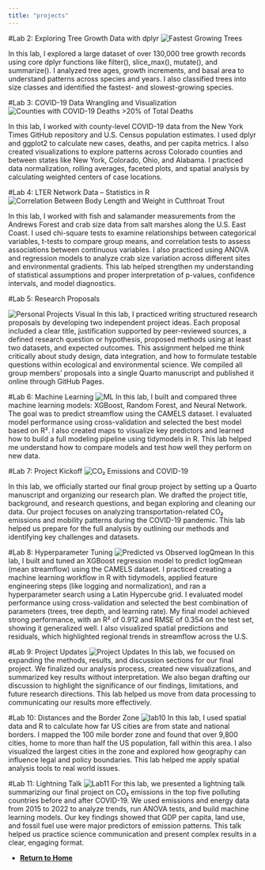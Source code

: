 ```yaml
---
title: "projects"
---
```





#Lab 2: Exploring Tree Growth Data with dplyr
![Fastest Growing Trees](media/Lab2_growth_plot.png)

In this lab, I explored a large dataset of over 130,000 tree growth records using core dplyr functions like filter(), slice_max(), mutate(), and summarize(). I analyzed tree ages, growth increments, and basal area to understand patterns across species and years. I also classified trees into size classes and identified the fastest- and slowest-growing species.

#Lab 3: COVID-19 Data Wrangling and Visualization
![Counties with COVID-19 Deaths >20% of Total Deaths](media/lab3_covid_death_percentage.png)

In this lab, I worked with county-level COVID-19 data from the New York Times GitHub repository and U.S. Census population estimates. I used dplyr and ggplot2 to calculate new cases, deaths, and per capita metrics. I also created visualizations to explore patterns across Colorado counties and between states like New York, Colorado, Ohio, and Alabama. I practiced data normalization, rolling averages, faceted plots, and spatial analysis by calculating weighted centers of case locations.


#Lab 4: LTER Network Data – Statistics in R
![Correlation Between Body Length and Weight in Cutthroat Trout](media/lab4_trout_correlation.png)

In this lab, I worked with fish and salamander measurements from the Andrews Forest and crab size data from salt marshes along the U.S. East Coast. I used chi-square tests to examine relationships between categorical variables, t-tests to compare group means, and correlation tests to assess associations between continuous variables. I also practiced using ANOVA and regression models to analyze crab size variation across different sites and environmental gradients. This lab helped strengthen my understanding of statistical assumptions and proper interpretation of p-values, confidence intervals, and model diagnostics.


#Lab 5: Research Proposals

![Personal Projects Visual](media/lab5_personal_projects.png)
In this lab, I practiced writing structured research proposals by developing two independent project ideas. Each proposal included a clear title, justification supported by peer-reviewed sources, a defined research question or hypothesis, proposed methods using at least two datasets, and expected outcomes. This assignment helped me think critically about study design, data integration, and how to formulate testable questions within ecological and environmental science. We compiled all group members’ proposals into a single Quarto manuscript and published it online through GitHub Pages.

#Lab 6: Machine Learning
![ML](media/lab6.png)
In this lab, I built and compared three machine learning models: XGBoost, Random Forest, and Neural Network. The goal was to predict streamflow using the CAMELS dataset. I evaluated model performance using cross-validation and selected the best model based on R². I also created maps to visualize key predictors and learned how to build a full modeling pipeline using tidymodels in R. This lab helped me understand how to compare models and test how well they perform on new data.


#Lab 7: Project Kickoff
![CO₂ Emissions and COVID-19](media/lab7_covid_emissions_setup.png)

In this lab, we officially started our final group project by setting up a Quarto manuscript and organizing our research plan. We drafted the project title, background, and research questions, and began exploring and cleaning our data. Our project focuses on analyzing transportation-related CO₂ emissions and mobility patterns during the COVID-19 pandemic. This lab helped us prepare for the full analysis by outlining our methods and identifying key challenges and datasets.

#Lab 8: Hyperparameter Tuning
![Predicted vs Observed logQmean](media/lab8_streamflow_maps.png)
In this lab, I built and tuned an XGBoost regression model to predict logQmean (mean streamflow) using the CAMELS dataset. I practiced creating a machine learning workflow in R with tidymodels, applied feature engineering steps (like logging and normalization), and ran a hyperparameter search using a Latin Hypercube grid. I evaluated model performance using cross-validation and selected the best combination of parameters (trees, tree depth, and learning rate). My final model achieved strong performance, with an R² of 0.912 and RMSE of 0.354 on the test set, showing it generalized well. I also visualized spatial predictions and residuals, which highlighted regional trends in streamflow across the U.S.

#Lab 9: Project Updates
![Project Updates](media/lab9.png)
In this lab, we focused on expanding the methods, results, and discussion sections for our final project. We finalized our analysis process, created new visualizations, and summarized key results without interpretation. We also began drafting our discussion to highlight the significance of our findings, limitations, and future research directions. This lab helped us move from data processing to communicating our results more effectively.


#Lab 10: Distances and the Border Zone
![lab10](media/lab10.png)
In this lab, I used spatial data and R to calculate how far US cities are from state and national borders. I mapped the 100 mile border zone and found that over 9,800 cities, home to more than half the US population, fall within this area. I also visualized the largest cities in the zone and explored how geography can influence legal and policy boundaries. This lab helped me apply spatial analysis tools to real world issues.

#Lab 11: Lightning Talk
![Lab11](media/lab11.png)
For this lab, we presented a lightning talk summarizing our final project on CO₂ emissions in the top five polluting countries before and after COVID-19. We used emissions and energy data from 2015 to 2022 to analyze trends, run ANOVA tests, and build machine learning models. Our key findings showed that GDP per capita, land use, and fossil fuel use were major predictors of emission patterns. This talk helped us practice science communication and present complex results in a clear, engaging format.



-   [**Return to Home**](index.html)
